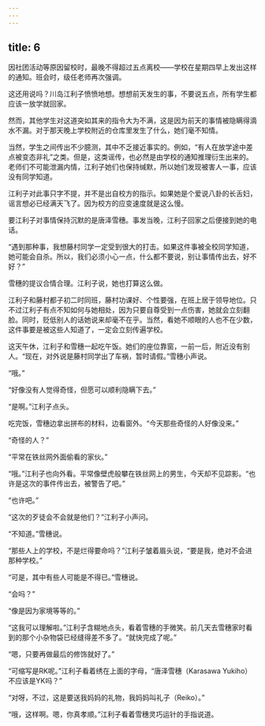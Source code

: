 ```yaml
---
---
---
```

title: 6
---



因社团活动等原因留校时，最晚不得超过五点离校——学校在星期四早上发出这样的通知。班会时，级任老师再次强调。

这还用说吗？川岛江利子愤愤地想。想想前天发生的事，不要说五点，所有学生都应该一放学就回家。

然而，其他学生对这道突如其来的指令大为不满，这是因为前天的事情被隐瞒得滴水不漏。对于那天晚上学校附近的仓库里发生了什么，她们毫不知情。

当然，学生之间传出不少臆测，其中不乏接近事实的。例如，“有人在放学途中差点被变态非礼”之类。但是，这类谣传，也必然是由学校的通知推理衍生出来的。老师们不可能泄漏内情，江利子她们也保持缄默，所以她们发现被害人一事，应该没有同学知道。

江利子对此事只字不提，并不是出自校方的指示。如果她是个爱说八卦的长舌妇，谣言想必已经满天飞了。因为校方的应变速度就是这么慢。

要江利子对事情保持沉默的是唐泽雪穗。事发当晚，江利子回家之后便接到她的电话。

“遇到那种事，我想藤村同学一定受到很大的打击。如果这件事被全校同学知道，她可能会自杀。所以，我们必须小心一点，什么都不要说，别让事情传出去，好不好？”

雪穗的提议合情合理。江利子说，她也打算这么做。

江利子和藤村都子初二时同班，藤村功课好、个性要强，在班上居于领导地位。只不过江利子有点不知如何与她相处，因为只要自尊受到一点伤害，她就会立刻翻脸。同时，贬低别人的话她说来却毫不在乎。当然，看她不顺眼的人也不在少数，这件事要是被这些人知道了，一定会立刻传遍学校。

这天午休，江利子和雪穗一起吃午饭。她们的座位靠窗，一前一后，附近没有别人。“现在，对外说是藤村同学出了车祸，暂时请假。”雪穗小声说。

“哦。”

“好像没有人觉得奇怪，但愿可以顺利隐瞒下去。”

“是啊。”江利子点头。

吃完饭，雪穗边拿出拼布的材料，边看窗外。“今天那些奇怪的人好像没来。”

“奇怪的人？”

“平常在铁丝网外面偷看的家伙。”

“哦。”江利子也向外看。平常像壁虎般攀在铁丝网上的男生，今天却不见踪影。“也许是这次的事件传出去，被警告了吧。”

“也许吧。”

“这次的歹徒会不会就是他们？”江利子小声问。

“不知道。”雪穗说。

“那些人上的学校，不是烂得要命吗？”江利子皱着眉头说，“要是我，绝对不会进那种学校。”

“可是，其中有些人可能是不得已。”雪穗说。

“会吗？”

“像是因为家境等等的。”

“这我可以理解啦。”江利子含糊地点头，看着雪穗的手微笑。前几天去雪穗家时看到的那个小杂物袋已经缝得差不多了。“就快完成了呢。”

“嗯，只要再做最后的修饰就好了。”

“可缩写是RK呢。”江利子看着绣在上面的字母，“唐泽雪穗（Karasawa Yukiho）不应该是YK吗？”

“对呀，不过，这是要送我妈妈的礼物，我妈妈叫礼子（Reiko）。”

“哦，这样啊。嗯，你真孝顺。”江利子看着雪穗灵巧运针的手指说道。